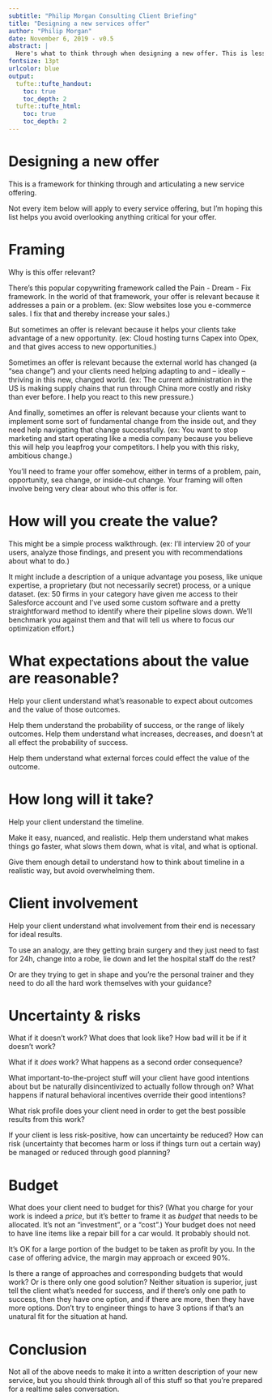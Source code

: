 ```yaml
---
subtitle: "Philip Morgan Consulting Client Briefing"
title: "Designing a new services offer"
author: "Philip Morgan"
date: November 6, 2019 - v0.5
abstract: |
  Here's what to think through when designing a new offer. This is less about the offer's structure and more about preparing to communicate the offer to prospects.
fontsize: 13pt
urlcolor: blue
output:
  tufte::tufte_handout:
    toc: true
    toc_depth: 2
  tufte::tufte_html:
    toc: true
    toc_depth: 2
---
```


\newpage
# Designing a new offer

This is a framework for thinking through and articulating a new service offering.

Not every item below will apply to every service offering, but I'm hoping this list helps you avoid overlooking anything critical for your offer.

# Framing

Why is this offer relevant?

There's this popular copywriting framework called the Pain - Dream - Fix framework. In the world of that framework, your offer is relevant because it addresses a pain or a problem. (ex: Slow websites lose you e-commerce sales. I fix that and thereby increase your sales.)

But sometimes an offer is relevant because it helps your clients take advantage of a new opportunity. (ex: Cloud hosting turns Capex into Opex, and that gives access to new opportunities.)

Sometimes an offer is relevant because the external world has changed (a "sea change") and your clients need helping adapting to and -- ideally -- thriving in this new, changed world. (ex: The current administration in the US is making supply chains that run through China more costly and risky than ever before. I help you react to this new pressure.)

And finally, sometimes an offer is relevant because your clients want to implement some sort of fundamental change from the inside out, and they need help navigating that change successfully. (ex: You want to stop marketing and start operating like a media company because you believe this will help you leapfrog your competitors. I help you with this risky, ambitious change.)

You'll need to frame your offer somehow, either in terms of a problem, pain, opportunity, sea change, or inside-out change. Your framing will often involve being very clear about who this offer is for.

# How will you create the value?

This might be a simple process walkthrough. (ex: I'll interview 20 of your users, analyze those findings, and present you with recommendations about what to do.)

It might include a description of a unique advantage you posess, like unique expertise, a proprietary (but not necessarily secret) process, or a unique dataset. (ex: 50 firms in your category have given me access to their Salesforce account and I've used some custom software and  a pretty straightforward method to identify where their pipeline slows down. We'll benchmark you against them and that will tell us where to focus our optimization effort.)

# What expectations about the value are reasonable?

Help your client understand what's reasonable to expect about outcomes and the value of those outcomes.

Help them understand the probability of success, or the range of likely outcomes. Help them understand what increases, decreases, and doesn't at all effect the probability of success.

Help them understand what external forces could effect the value of the outcome.

# How long will it take?

Help your client understand the timeline.

Make it easy, nuanced, and realistic. Help them understand what makes things go faster, what slows them down, what is vital, and what is optional. 

Give them enough detail to understand how to think about timeline in a realistic way, but avoid overwhelming them.

# Client involvement

Help your client understand what involvement from their end is necessary for ideal results. 

To use an analogy, are they getting brain surgery and they just need to fast for 24h, change into a robe, lie down and let the hospital staff do the rest?

Or are they trying to get in shape and you're the personal trainer and they need to do all the hard work themselves with your guidance?

# Uncertainty & risks

What if it doesn't work? What does that look like? How bad will it be if it doesn't work?

What if it _does_ work? What happens as a second order consequence?

What important-to-the-project stuff will your client have good intentions about but be naturally disincentivized to actually follow through on? What happens if natural behavioral incentives override their good intentions?

What risk profile does your client need in order to get the best possible results from this work?

If your client is less risk-positive, how can uncertainty be reduced? How can risk (uncertainty that becomes harm or loss if things turn out a certain way) be managed or reduced through good planning?

# Budget

What does your client need to budget for this? (What you charge for your work is indeed a _price_, but it's better to frame it as _budget_ that needs to be allocated. It's not an "investment", or a "cost".) Your budget does not need to have line items like a repair bill for a car would. It probably should not.

It's OK for a large portion of the budget to be taken as profit by you. In the case of offering advice, the margin may approach or exceed 90%.

Is there a range of approaches and corresponding budgets that would work? Or is there only one good solution? Neither situation is superior, just tell the client what's needed for success, and if there's only one path to success, then they have one option, and if there are more, then they have more options. Don't try to engineer things to have 3 options if that's an unatural fit for the situation at hand.

# Conclusion

Not all of the above needs to make it into a written description of your new service, but you should think through all of this stuff so that you're prepared for a realtime sales conversation.